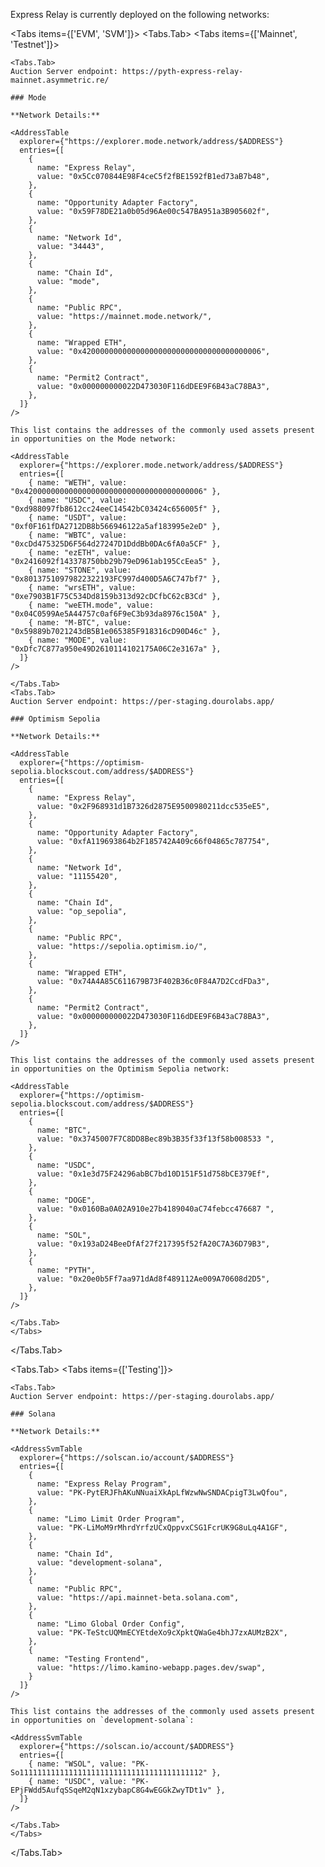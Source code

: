 
Express Relay is currently deployed on the following networks:

<Tabs items={['EVM', 'SVM']}>
  <Tabs.Tab>
    <Tabs items={['Mainnet', 'Testnet']}>

    <Tabs.Tab>
    Auction Server endpoint: https://pyth-express-relay-mainnet.asymmetric.re/

    ### Mode

    **Network Details:**

    <AddressTable
      explorer={"https://explorer.mode.network/address/$ADDRESS"}
      entries={[
        {
          name: "Express Relay",
          value: "0x5Cc070844E98F4ceC5f2fBE1592fB1ed73aB7b48",
        },
        {
          name: "Opportunity Adapter Factory",
          value: "0x59F78DE21a0b05d96Ae00c547BA951a3B905602f",
        },
        {
          name: "Network Id",
          value: "34443",
        },
        {
          name: "Chain Id",
          value: "mode",
        },
        {
          name: "Public RPC",
          value: "https://mainnet.mode.network/",
        },
        {
          name: "Wrapped ETH",
          value: "0x4200000000000000000000000000000000000006",
        },
        {
          name: "Permit2 Contract",
          value: "0x000000000022D473030F116dDEE9F6B43aC78BA3",
        },
      ]}
    />

    This list contains the addresses of the commonly used assets present in opportunities on the Mode network:

    <AddressTable
      explorer={"https://explorer.mode.network/address/$ADDRESS"}
      entries={[
        { name: "WETH", value: "0x4200000000000000000000000000000000000006" },
        { name: "USDC", value: "0xd988097fb8612cc24eeC14542bC03424c656005f" },
        { name: "USDT", value: "0xf0F161fDA2712DB8b566946122a5af183995e2eD" },
        { name: "WBTC", value: "0xcDd475325D6F564d27247D1DddBb0DAc6fA0a5CF" },
        { name: "ezETH", value: "0x2416092f143378750bb29b79eD961ab195CcEea5" },
        { name: "STONE", value: "0x80137510979822322193FC997d400D5A6C747bf7" },
        { name: "wrsETH", value: "0xe7903B1F75C534Dd8159b313d92cDCfbC62cB3Cd" },
        { name: "weETH.mode", value: "0x04C0599Ae5A44757c0af6F9eC3b93da8976c150A" },
        { name: "M-BTC", value: "0x59889b7021243dB5B1e065385F918316cD90D46c" },
        { name: "MODE", value: "0xDfc7C877a950e49D2610114102175A06C2e3167a" },
      ]}
    />

    </Tabs.Tab>
    <Tabs.Tab>
    Auction Server endpoint: https://per-staging.dourolabs.app/

    ### Optimism Sepolia

    **Network Details:**

    <AddressTable
      explorer={"https://optimism-sepolia.blockscout.com/address/$ADDRESS"}
      entries={[
        {
          name: "Express Relay",
          value: "0x2F968931d1B7326d2875E9500980211dcc535eE5",
        },
        {
          name: "Opportunity Adapter Factory",
          value: "0xfA119693864b2F185742A409c66f04865c787754",
        },
        {
          name: "Network Id",
          value: "11155420",
        },
        {
          name: "Chain Id",
          value: "op_sepolia",
        },
        {
          name: "Public RPC",
          value: "https://sepolia.optimism.io/",
        },
        {
          name: "Wrapped ETH",
          value: "0x74A4A85C611679B73F402B36c0F84A7D2CcdFDa3",
        },
        {
          name: "Permit2 Contract",
          value: "0x000000000022D473030F116dDEE9F6B43aC78BA3",
        },
      ]}
    />

    This list contains the addresses of the commonly used assets present in opportunities on the Optimism Sepolia network:

    <AddressTable
      explorer={"https://optimism-sepolia.blockscout.com/address/$ADDRESS"}
      entries={[
        {
          name: "BTC",
          value: "0x3745007F7C8DD8Bec89b3B35f33f13f58b008533 ",
        },
        {
          name: "USDC",
          value: "0x1e3d75F24296abBC7bd10D151F51d758bCE379Ef",
        },
        {
          name: "DOGE",
          value: "0x0160Ba0A02A910e27b4189040aC74febcc476687 ",
        },
        {
          name: "SOL",
          value: "0x193aD24BeeDfAf27f217395f52fA20C7A36D79B3",
        },
        {
          name: "PYTH",
          value: "0x20e0b5Ff7aa971dAd8f489112Ae009A70608d2D5",
        },
      ]}
    />

    </Tabs.Tab>
    </Tabs>

  </Tabs.Tab>

  <Tabs.Tab>
  <Tabs items={['Testing']}>

    <Tabs.Tab>
    Auction Server endpoint: https://per-staging.dourolabs.app/

    ### Solana

    **Network Details:**

    <AddressSvmTable
      explorer={"https://solscan.io/account/$ADDRESS"}
      entries={[
        {
          name: "Express Relay Program",
          value: "PK-PytERJFhAKuNNuaiXkApLfWzwNwSNDACpigT3LwQfou",
        },
        {
          name: "Limo Limit Order Program",
          value: "PK-LiMoM9rMhrdYrfzUCxQppvxCSG1FcrUK9G8uLq4A1GF",
        },
        {
          name: "Chain Id",
          value: "development-solana",
        },
        {
          name: "Public RPC",
          value: "https://api.mainnet-beta.solana.com",
        },
        {
          name: "Limo Global Order Config",
          value: "PK-TeStcUQMmECYEtdeXo9cXpktQWaGe4bhJ7zxAUMzB2X",
        },
        {
          name: "Testing Frontend",
          value: "https://limo.kamino-webapp.pages.dev/swap",
        }
      ]}
    />

    This list contains the addresses of the commonly used assets present in opportunities on `development-solana`:

    <AddressSvmTable
      explorer={"https://solscan.io/account/$ADDRESS"}
      entries={[
        { name: "WSOL", value: "PK-So11111111111111111111111111111111111111112" },
        { name: "USDC", value: "PK-EPjFWdd5AufqSSqeM2qN1xzybapC8G4wEGGkZwyTDt1v" },
      ]}
    />

    </Tabs.Tab>
    </Tabs>

  </Tabs.Tab>
</Tabs>
